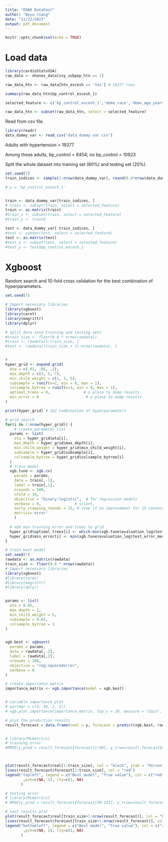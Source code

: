 ---
title: "ENAR DataFest"
author: "Boyu Jiang"
date: "11/22/2023"
output: pdf_document
---

```{r setup, include=FALSE}
knitr::opts_chunk$set(echo = TRUE)
```



# Load data



```{r}
library(cardioStatsUSA)
raw_data <- nhanes_data[svy_subpop_htn == 1]

raw_data_htn <- raw_data[htn_escesh == 'Yes'] # 19377 rows

summary(raw_data_htn$bp_control_escesh_1)

selected_feature <- c('bp_control_escesh_1','demo_race','demo_age_years',"demo_pregnant","demo_gender","cc_smoke","cc_bmi","cc_diabetes","cc_ckd","cc_cvd_mi","cc_cvd_chd","cc_cvd_stroke","cc_cvd_ascvd","cc_cvd_hf","bp_med_n_pills","bp_med_ace","bp_med_aldo","bp_med_alpha","bp_med_angioten", "bp_med_beta","bp_med_central","bp_med_ccb","bp_med_ccb_dh","bp_med_ccb_ndh","bp_med_diur_Ksparing","bp_med_diur_loop", "bp_med_diur_thz","bp_med_renin_inhibitors","bp_med_vasod")

raw_data_htn <- subset(raw_data_htn, select = selected_feature)
```


Read from csv file.


```{r}
library(readr)
data_dummy_var <- read_csv("data_dummy var.csv")
```



Adults with hypertension = 19377

Among these adults, bp_control = 8454; no bp_control = 10923


Split the whole dataset into training set (80%) and testing set (20%).

```{r}
set.seed(7)
train_indices <- sample(1:nrow(data_dummy_var), round(0.8*nrow(data_dummy_var)))

# y = 'bp_control_escesh_1'


train <- data_dummy_var[train_indices, ]
# train <- subset(train, select = selected_feature)
train <- as.matrix(train)
#train_x <- subset(train, select = selected_feature)
#train_y <- train$

test <- data_dummy_var[-train_indices, ]
#test <- subset(test, select = selected_feature)
test <- as.matrix(test)
#test_x <- subset(test, select = selected_feature)
#test_y <- test$bp_control_escesh_1


```



# Xgboost


Random search and 10-fold cross validation for the best combination of hyperparameters.


```{r warning=FALSE, error=FALSE, echo=FALSE, eval=FALSE}
set.seed(7)

# Import necessary libraries
library(xgboost)
library(caret)
library(magrittr)
library(dplyr)

# Split data into training and testing sets
#train_size <- floor(0.8 * nrow(rawdata))
#train <- rawdata[1:train_size, ]
#test <- rawdata[(train_size + 1):nrow(rawdata), ]


# 
hyper_grid <- expand.grid(
  eta = c(.01, .05, .1), 
  max_depth = c(3, 5, 7),
  min_child_weight = c(1, 3, 5),
  subsample = runif(n=2, min = 0, max = 1), 
  colsample_bytree = runif(n=3, min = 0, max = 1),
  optimal_trees = 0,               # a place to dump results
  min_error = 0                     # a place to dump results
)

print(hyper_grid) # 162 combination of hyperparameters
```



```{r echo=FALSE, eval=FALSE}
# grid search 
for(i in 1:nrow(hyper_grid)) {
    # create parameter list
  params <- list(
    eta = hyper_grid$eta[i],
    max_depth = hyper_grid$max_depth[i],
    min_child_weight = hyper_grid$min_child_weight[i],
    subsample = hyper_grid$subsample[i],
    colsample_bytree = hyper_grid$colsample_bytree[i]
  )
  # train model
  xgb.tune <- xgb.cv(
    params = params,
    data = train[,-1],
    label = train[,1],
    nrounds = 500,
    nfold = 10,
    objective = "binary:logistic",  # for regression models
    verbose = 0,               # silent,
    early_stopping_rounds = 15, # stop if no improvement for 15 consecutive trees
    metrics='error'
    )
  
  # add min training error and trees to grid
  hyper_grid$optimal_trees[i] <- which.min(xgb.tune$evaluation_log$test_error_mean)
  hyper_grid$min_error[i] <- min(xgb.tune$evaluation_log$test_error_mean)
}
```



```{r echo=FALSE, warning=FALSE, error=FALSE,}
# train best model
set.seed(7)
rawdata <- as.matrix(rawdata)
train_size <- floor(0.8 * nrow(rawdata))
# Import necessary libraries
library(xgboost)
#library(caret)
#library(magrittr)
#library(dplyr)


params <- list(
  eta = 0.05,
  max_depth = 2,
  min_child_weight = 5,
  subsample = 0.65,
  colsample_bytree = 1
)


xgb.best <- xgboost(
  params = params,
  data = rawdata[,-2],
  label = rawdata[,2],
  nrounds = 100,
  objective = "reg:squarederror",
  verbose = 0
)

# create importance matrix
importance_matrix <- xgb.importance(model = xgb.best)


# variable importance plot
# par(mar = c(4, 38, 2, 3))
# xgb.plot.importance(importance_matrix, top_n = 10, measure = "Gain", xlab = "Gain", main = "Variable Importance")

```




```{r echo=FALSE, fig.cap='Training and validation results of best XGBoost model.'}
# plot the prediction results
result_forecast = data.frame(real = y, forecast = predict(xgb.best, rawdata[,-2]))


# library(MLmetrics)
# training error
#RMSE(y_pred = result_forecast$forecast[1:98], y_true=result_forecast$real[1:98])



plot(result_forecast$real[1:train_size], col = "black", ylab = 'Person', main = 'Best model on training and validation set')
lines(result_forecast$forecast[1:train_size], col = "red")
legend("topleft", legend = c("Best model", "True value"), col = c("red", "black")
        ,pch=c(NA, 1), lty=c(1, NA)
       )

```



```{r echo=FALSE, fig.cap='Testing results of best XGBoost model.'}
# testing error
# library(MLmetrics)
# RMSE(y_pred = result_forecast$forecast[99:123], y_true=result_forecast$real[99:123])

# test results plot
plot(result_forecast$real[train_size+1:nrow(result_forecast)], col = "black", ylab = 'Person', main = 'Best model on testing set', xlim = c(0,nrow(result_forecast)-train_size))
lines(result_forecast$forecast[train_size+1:nrow(result_forecast)], col = "red")
legend("bottomleft", legend = c("Best model", "True value"), col = c("red", "black")
        ,pch=c(NA, 1), lty=c(1, NA)
       )
```






